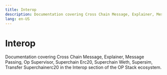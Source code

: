 ```yaml
---
title: Interop
description: Documentation covering Cross Chain Message, Explainer, Message Passing, Op Supervisor, Superchain Erc20, Superchain Weth, Supersim, Transfer Superchainerc20 in the Interop section of the OP Stack ecosystem.
lang: en-US
---
```



# Interop

Documentation covering Cross Chain Message, Explainer, Message Passing, Op Supervisor, Superchain Erc20, Superchain Weth, Supersim, Transfer Superchainerc20 in the Interop section of the OP Stack ecosystem.

<Cards>
  <Card title="Interoperability explainer" href="/stack/interop/explainer" />

  <Card title="Architecture" href="/stack/interop/explainer#interoperability-architecture" />  

  <Card title="Interop message passing overview" href="/stack/interop/message-passing" />

  <Card title="OP Supervisor" href="/stack/interop/op-supervisor" />

  <Card title="Supersim multichain development environment" href="/stack/interop/tools/supersim" />

  <Card title="Interop devnet" href="/stack/interop/tools/devnet" />

  <Card title="Interoperability predeploys" href="/stack/interop/predeploy" />

  <Card title="Cross-chain security" href="/stack/interop/security" />

  <Card title="Interop assets" href="/stack/interop/tools" />

  <Card title="SuperchainERC20" href="/stack/interop/superchain-erc20" />

  <Card title="SuperchainWETH (Interoperable ETH)" href="/stack/interop/superchain-weth" />

  <Card title="Tutorials" href="/stack/interop/tutorials" />
</Cards>
